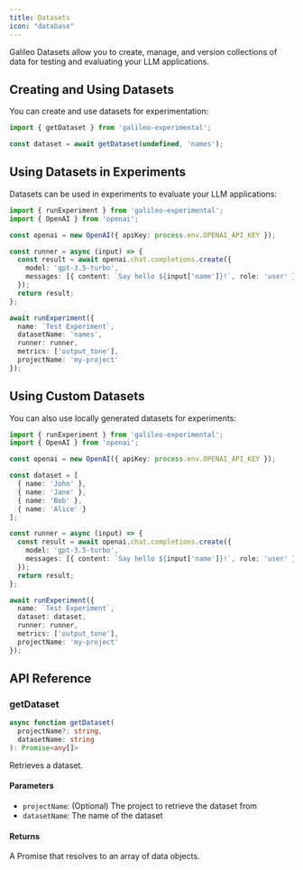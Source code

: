 ```yaml
---
title: Datasets
icon: "database"
---
```


Galileo Datasets allow you to create, manage, and version collections of data for testing and evaluating your LLM applications.

## Creating and Using Datasets

You can create and use datasets for experimentation:

```typescript
import { getDataset } from 'galileo-experimental';

const dataset = await getDataset(undefined, 'names');
```

## Using Datasets in Experiments

Datasets can be used in experiments to evaluate your LLM applications:

```typescript
import { runExperiment } from 'galileo-experimental';
import { OpenAI } from 'openai';

const openai = new OpenAI({ apiKey: process.env.OPENAI_API_KEY });

const runner = async (input) => {
  const result = await openai.chat.completions.create({
    model: 'gpt-3.5-turbo',
    messages: [{ content: `Say hello ${input['name']}!`, role: 'user' }]
  });
  return result;
};

await runExperiment({
  name: `Test Experiment`,
  datasetName: 'names',
  runner: runner,
  metrics: ['output_tone'],
  projectName: 'my-project'
});
```

## Using Custom Datasets

You can also use locally generated datasets for experiments:

```typescript
import { runExperiment } from 'galileo-experimental';
import { OpenAI } from 'openai';

const openai = new OpenAI({ apiKey: process.env.OPENAI_API_KEY });

const dataset = [
  { name: 'John' },
  { name: 'Jane' },
  { name: 'Bob' },
  { name: 'Alice' }
];

const runner = async (input) => {
  const result = await openai.chat.completions.create({
    model: 'gpt-3.5-turbo',
    messages: [{ content: `Say hello ${input['name']}!`, role: 'user' }]
  });
  return result;
};

await runExperiment({
  name: `Test Experiment`,
  dataset: dataset,
  runner: runner,
  metrics: ['output_tone'],
  projectName: 'my-project'
});
```

## API Reference

### getDataset

```typescript
async function getDataset(
  projectName?: string,
  datasetName: string
): Promise<any[]>
```

Retrieves a dataset.

#### Parameters

- `projectName`: (Optional) The project to retrieve the dataset from
- `datasetName`: The name of the dataset

#### Returns

A Promise that resolves to an array of data objects. 